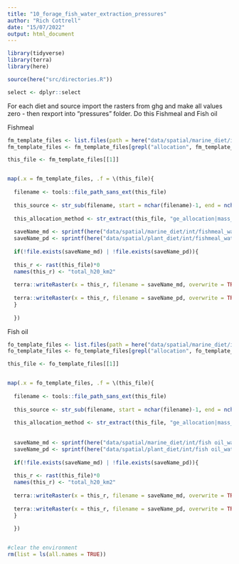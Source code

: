 ```yaml
---
title: "10_forage_fish_water_extraction_pressures"
author: "Rich Cottrell"
date: "15/07/2022"
output: html_document
---
```



```r

library(tidyverse)
library(terra)
library(here)

source(here("src/directories.R"))

select <- dplyr::select


```

For each diet and source import the rasters from ghg and make all values zero - then rexport into "pressures" folder. Do this Fishmeal and Fish oil


Fishmeal

```r

fm_template_files <- list.files(path = here("data/spatial/marine_diet/int"), pattern = "fishmeal_ghg_raw", full.names = TRUE)
fm_template_files <- fm_template_files[grepl("allocation", fm_template_files)]

this_file <- fm_template_files[[1]]


map(.x = fm_template_files, .f = \(this_file){
  
  filename <- tools::file_path_sans_ext(this_file)
  
  this_source <- str_sub(filename, start = nchar(filename)-1, end = nchar(filename))
  
  this_allocation_method <- str_extract(this_file, "ge_allocation|mass_allocation")
  
  saveName_md <- sprintf(here("data/spatial/marine_diet/int/fishmeal_water_km2_%s_%s.tif"), this_allocation_method, this_source)
  saveName_pd <- sprintf(here("data/spatial/plant_diet/int/fishmeal_water_km2_%s_%s.tif"), this_allocation_method, this_source)
  
  if(!file.exists(saveName_md) | !file.exists(saveName_pd)){
  
  this_r <- rast(this_file)*0
  names(this_r) <- "total_h20_km2"
  
  terra::writeRaster(x = this_r, filename = saveName_md, overwrite = TRUE)
  
  terra::writeRaster(x = this_r, filename = saveName_pd, overwrite = TRUE)
  }
  
  })

```

Fish oil


```r

fo_template_files <- list.files(path = here("data/spatial/marine_diet/int"), pattern = "fish oil_ghg_raw", full.names = TRUE)
fo_template_files <- fo_template_files[grepl("allocation", fo_template_files)]

this_file <- fo_template_files[[1]]


map(.x = fo_template_files, .f = \(this_file){
  
  filename <- tools::file_path_sans_ext(this_file)
  
  this_source <- str_sub(filename, start = nchar(filename)-1, end = nchar(filename))
  
  this_allocation_method <- str_extract(this_file, "ge_allocation|mass_allocation")
  
  
  saveName_md <- sprintf(here("data/spatial/marine_diet/int/fish oil_water_km2_%s_%s.tif"),  this_allocation_method, this_source)
  saveName_pd <- sprintf(here("data/spatial/plant_diet/int/fish oil_water_km2_%s_%s.tif"), this_allocation_method, this_source)
  
  if(!file.exists(saveName_md) | !file.exists(saveName_pd)){
  
  this_r <- rast(this_file)*0
  names(this_r) <- "total_h20_km2"
  
  terra::writeRaster(x = this_r, filename = saveName_md, overwrite = TRUE)
  
  terra::writeRaster(x = this_r, filename = saveName_pd, overwrite = TRUE)
  }
  
  })


#clear the environment
rm(list = ls(all.names = TRUE))
```



